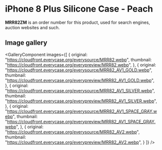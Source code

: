 
# iPhone 8 Plus Silicone Case - Peach

<Callout type='info' emoji='👉🏻'>**MRR82ZM** is an order number for this product, used for search engines, auction websites and such.</Callout>

## Image gallery

<GalleryComponent
    images={[
      {
        original: "https://cloudfront.everycase.org/everysource/MRR82.webp",
        thumbnail: "https://cloudfront.everycase.org/everypreview/MRR82.webp",
      },
      {
        original: "https://cloudfront.everycase.org/everysource/MRR82_AV1_GOLD.webp",
        thumbnail: "https://cloudfront.everycase.org/everypreview/MRR82_AV1_GOLD.webp",
      },
      {
        original: "https://cloudfront.everycase.org/everysource/MRR82_AV1_SILVER.webp",
        thumbnail: "https://cloudfront.everycase.org/everypreview/MRR82_AV1_SILVER.webp",
      },
      {
        original: "https://cloudfront.everycase.org/everysource/MRR82_AV1_SPACE_GRAY.webp",
        thumbnail: "https://cloudfront.everycase.org/everypreview/MRR82_AV1_SPACE_GRAY.webp",
      },
      {
        original: "https://cloudfront.everycase.org/everysource/MRR82_AV2.webp",
        thumbnail: "https://cloudfront.everycase.org/everypreview/MRR82_AV2.webp",
      }
    ]}
  />
